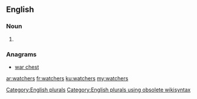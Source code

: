 ==English==

===Noun===
{{head|en}}

# {{plural of|watcher}}

===Anagrams===
* [[war chest#English|war chest]]

[[Category:English plurals]][[Category:English plurals using obsolete wikisyntax]]

[[ar:watchers]]
[[fr:watchers]]
[[ku:watchers]]
[[my:watchers]]